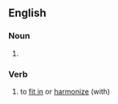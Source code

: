 {{also|tie-in}}

==English==

===Noun===
{{en-noun}}

# {{alternative spelling of|en|tie-in}}

===Verb===
{{en-verb|*}}

# to [[fit in]] or [[harmonize]] (with)
#: {{ux|en|this paragraph does not '''tie in''' with the greater themes of the story}}